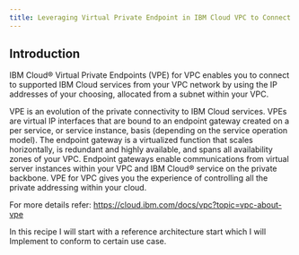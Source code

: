 ```yaml
---
title: Leveraging Virtual Private Endpoint in IBM Cloud VPC to Connect IBM Cloud Object Storage
---
```



<PageDescription>


</PageDescription>

## Introduction
IBM Cloud® Virtual Private Endpoints (VPE) for VPC enables you to connect to supported IBM Cloud services from your VPC network by using the IP addresses of your choosing, allocated from a subnet within your VPC.

VPE is an evolution of the private connectivity to IBM Cloud services. VPEs are virtual IP interfaces that are bound to an endpoint gateway created on a per service, or service instance, basis (depending on the service operation model). The endpoint gateway is a virtualized function that scales horizontally, is redundant and highly available, and spans all availability zones of your VPC. Endpoint gateways enable communications from virtual server instances within your VPC and IBM Cloud® service on the private backbone. VPE for VPC gives you the experience of controlling all the private addressing within your cloud.

For more details refer: https://cloud.ibm.com/docs/vpc?topic=vpc-about-vpe

In this recipe I will start with a reference architecture start which I will Implement to conform to certain use case.
